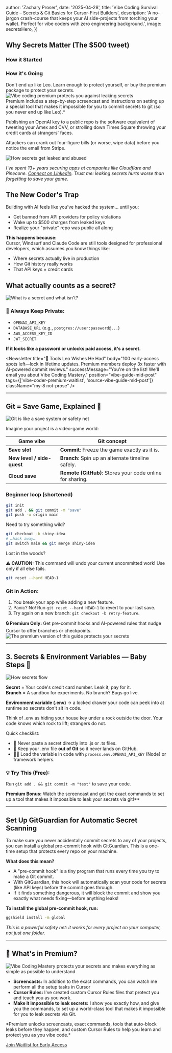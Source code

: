 


  author: 'Zachary Proser',
  date: '2025-04-28',
  title: 'Vibe Coding Survival Guide – Secrets & Git Basics for Cursor-First Builders',
  description:
    'A no-jargon crash-course that keeps your AI side-projects from torching your wallet. Perfect for vibe coders with zero engineering background.',
  image: secretsHero,
})

## Why Secrets Matter (The $500 tweet)

<div className="my-6 grid grid-cols-1 md:grid-cols-2 gap-6 not-prose">
  <div>
    <h3 className="text-lg font-semibold mb-2">How it Started</h3>
    <Tweet id="1900767509621674109" />
  </div>
  <div>
    <h3 className="text-lg font-semibold mb-2">How it's Going</h3>
    <Tweet id="1901560276488511759" />
  </div>
</div>
<figcaption>Don't end up like Leo. Learn enough to protect yourself, or buy the premium package to protect your secrets.</figcaption>

<Link href="/products/vibe-coding-mastery">
  <Image src={vibeCodingProtection} alt="Vibe coding premium protects you against leaking secrets" />
</Link>

<figcaption>Premium includes a step-by-step screencast and instructions on setting up a special tool that makes it impossible for you to commit secrets to git (so you never end up like Leo).*</figcaption>

Publishing an OpenAI key to a public repo is the software equivalent of tweeting your Amex and CVV, or strolling down Times Square throwing your credit cards at strangers' faces.

Attackers can crank out four‑figure bills (or worse, wipe data) before you notice the email from Stripe.

<Link href="/products/vibe-coding-mastery">
  <Image src={secretsLeak} alt="How secrets get leaked and abused" className="my-6" />
</Link>

*I've spent 13+ years securing apps at companies like Cloudflare and Pinecone. [Connect on LinkedIn](https://www.linkedin.com/in/zackproser/). Trust me: leaking secrets hurts worse than forgetting to save your game.*

<div className="flex justify-center my-8">
  <ShareButtonTracked buttonText="Share this guide" />
</div>

## The New Coder's Trap

Building with AI feels like you've hacked the system... until you:
- Get banned from API providers for policy violations  
- Wake up to $500 charges from leaked keys  
- Realize your "private" repo was public all along  

**This happens because:**  
Cursor, Windsurf and Claude Code are still tools designed for professional developers, which assumes you know things like:
- Where secrets actually live in production  
- How Git history really works  
- That API keys = credit cards  

## What actually counts as a secret?

<Link href="/products/vibe-coding-mastery">
  <Image src={secretsVsNonSecrets} alt="What is a secret and what isn't?" />
</Link>

### 🚨 Always Keep Private:
- `OPENAI_API_KEY`
- `DATABASE_URL` (e.g., `postgres://user:password@...`)
- `AWS_ACCESS_KEY_ID`
- `JWT_SECRET`

**If it looks like a password or unlocks paid access, it's a secret.**

<Newsletter 
  title="🚨 Tools Leo Wishes He Had" 
  body="100 early-access spots left—lock in lifetime updates. Premium members deploy 3x faster with AI-powered commit reviews." 
  successMessage="You're on the list! We'll email you about Vibe Coding Mastery." 
  position="vibe-guide-mid-post" 
  tags={['vibe-coder-premium-waitlist', 'source-vibe-guide-mid-post']} 
  className="my-8 not-prose" 
/>

---

## Git = Save Game, Explained 💾

<Link href="/products/vibe-coding-mastery">
  <Image src={gitSafetyNet} alt="Git is like a save system or safety net" />
</Link>

Imagine your project is a video-game world:

| Game vibe | Git concept |
|-----------|-------------|
| **Save slot** | **Commit**: Freeze the game exactly as it is. |
| **New level / side-quest** | **Branch**: Spin up an alternate timeline safely. |
| **Cloud save** | **Remote (GitHub)**: Stores your code online for sharing. |

### Beginner loop (shortened)

```bash
git init
git add . && git commit -m "save"
git push -u origin main
```

Need to try something wild?

```bash
git checkout -b shiny-idea
# …hack away…
git switch main && git merge shiny-idea
```

Lost in the woods?

<div className="not-prose my-4 p-4 rounded-md border border-red-300 bg-red-50 text-red-800 dark:border-red-600/30 dark:bg-red-900/20 dark:text-red-200">
  <strong className="font-semibold">⚠️ CAUTION:</strong> This command will undo your current uncommitted work! Use only if all else fails.
</div>

```bash
git reset --hard HEAD~1
```

### Git in Action:
1. You break your app while adding a new feature.
2. Panic? No! Run `git reset --hard HEAD~1` to revert to your last save.
3. Try again on a new branch: `git checkout -b retry-feature`.

<div className="not-prose my-4 p-4 rounded-md border border-yellow-400 bg-yellow-50 text-yellow-800 dark:border-yellow-600/30 dark:bg-yellow-900/20 dark:text-yellow-200">
  <strong className="font-semibold">🔒 Premium Only:</strong> Get pre-commit hooks and AI-powered rules that nudge Cursor to offer branches or checkpoints.
  <Image src={secretsGuard} alt="The premium version of this guide protects your secrets" />
</div>

---

## 3. Secrets & Environment Variables — Baby Steps 🍼

<Image src={secretsFlow} alt="How secrets flow" />

**Secret** = Your code's credit card number. Leak it, pay for it.  
**Branch** = A sandbox for experiments. No branch? Bugs go live.  

**Environment variable (.env)** → a locked drawer your code can peek into at runtime so secrets don't sit in code.

Think of .env as hiding your house key under a rock outside the door. Your code knows which rock to lift; strangers do not.

Quick checklist:
- 🚫 Never paste a secret directly into .js or .ts files.
- 📁 Keep your .env file **out of Git** so it never lands on GitHub.
- 🧑‍💻 Load the variable in code with `process.env.OPENAI_API_KEY` (Node) or framework helpers.

### 💡 Try This (Free):
Run `git add . && git commit -m "test"` to save your code.

**Premium Bonus:** Watch the screencast and get the exact commands to set up a tool that makes it impossible to leak your secrets via git!**

---

## Set Up GitGuardian for Automatic Secret Scanning

To make sure you never accidentally commit secrets to any of your projects, you can install a global pre-commit hook with GitGuardian. This is a one-time setup that protects every repo on your machine.

**What does this mean?**
- A "pre-commit hook" is a tiny program that runs every time you try to make a Git commit.
- With GitGuardian, this hook will automatically scan your code for secrets (like API keys) before the commit goes through.
- If it finds something dangerous, it will block the commit and show you exactly what needs fixing—before anything leaks!

**To install the global pre-commit hook, run:**

```bash
ggshield install -m global
```

*This is a powerful safety net: it works for every project on your computer, not just one folder.*

---

## 🎥 What's in Premium?

<Link href="/products/vibe-coding-mastery">
  <Image src={vibeCodingPremium} alt="Vibe Coding Mastery protects your secrets and makes everything as simple as possible to understand" />
</Link>

- **Screencasts:** In addition to the exact commands, you can watch me perform all the setup tasks in Cursor 
- **Cursor Rules:** I've created custom Cursor Rules files that protect you and teach you as you work. 
- **Make it impossible to leak secrets:** I show you exactly how, and give you the commands, to set up a world-class tool that makes it impossible for you to leak secrets via Git. 

<Link href="/products/vibe-coding-mastery">

</Link>
*Premium unlocks screencasts, exact commands, tools that auto-block leaks before they happen, and custom Cursor Rules to help you learn and protect you as you vibe code.*

[Join Waitlist for Early Access](/contact)
